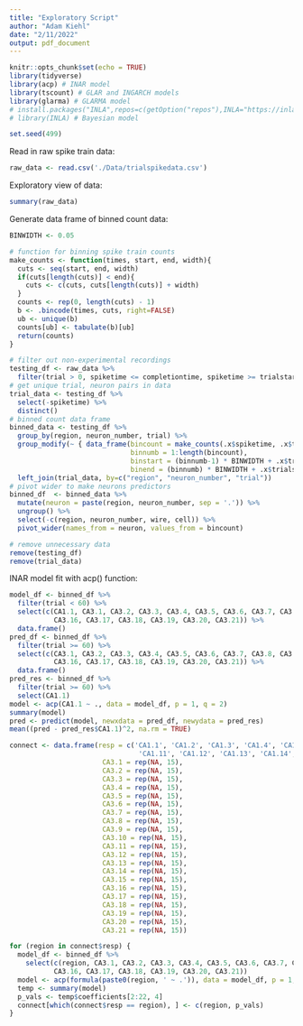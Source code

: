 ```yaml
---
title: "Exploratory Script"
author: "Adam Kiehl"
date: "2/11/2022"
output: pdf_document
---
```


```r
knitr::opts_chunk$set(echo = TRUE)
library(tidyverse)
library(acp) # INAR model
library(tscount) # GLAR and INGARCH models
library(glarma) # GLARMA model
# install.packages("INLA",repos=c(getOption("repos"),INLA="https://inla.r-inla-download.org/R/stable"), dep=TRUE) # Bayesian model
# library(INLA) # Bayesian model

set.seed(499)
```

Read in raw spike train data:
```r
raw_data <- read.csv('./Data/trialspikedata.csv')
```

Exploratory view of data:
```r
summary(raw_data)
```

Generate data frame of binned count data:
```r
BINWIDTH <- 0.05

# function for binning spike train counts
make_counts <- function(times, start, end, width){
  cuts <- seq(start, end, width)
  if(cuts[length(cuts)] < end){
    cuts <- c(cuts, cuts[length(cuts)] + width)
  }  
  counts <- rep(0, length(cuts) - 1)
  b <- .bincode(times, cuts, right=FALSE)
  ub <- unique(b)
  counts[ub] <- tabulate(b)[ub]
  return(counts)
}

# filter out non-experimental recordings
testing_df <- raw_data %>% 
  filter(trial > 0, spiketime <= completiontime, spiketime >= trialstart)
# get unique trial, neuron pairs in data
trial_data <- testing_df %>%
  select(-spiketime) %>% 
  distinct()
# binned count data frame
binned_data <- testing_df %>% 
  group_by(region, neuron_number, trial) %>% 
  group_modify(~ { data_frame(bincount = make_counts(.x$spiketime, .x$trialstart[1], .x$completiontime[nrow(.x)], BINWIDTH),
                              binnumb = 1:length(bincount), 
                              binstart = (binnumb-1) * BINWIDTH + .x$trialstart[1],
                              binend = (binnumb) * BINWIDTH + .x$trialstart[1])}) %>%
  left_join(trial_data, by=c("region", "neuron_number", "trial"))
# pivot wider to make neurons predictors
binned_df  <- binned_data %>%
  mutate(neuron = paste(region, neuron_number, sep = '.')) %>%
  ungroup() %>%
  select(-c(region, neuron_number, wire, cell)) %>%
  pivot_wider(names_from = neuron, values_from = bincount)

# remove unnecessary data
remove(testing_df)
remove(trial_data)
```

INAR model fit with acp() function:
```r
model_df <- binned_df %>%
  filter(trial < 60) %>%
  select(c(CA1.1, CA3.1, CA3.2, CA3.3, CA3.4, CA3.5, CA3.6, CA3.7, CA3.8, CA3.9, CA3.10, CA3.11, CA3.12, CA3.13, CA3.14, CA3.15,
           CA3.16, CA3.17, CA3.18, CA3.19, CA3.20, CA3.21)) %>%
  data.frame()
pred_df <- binned_df %>%
  filter(trial >= 60) %>%
  select(c(CA3.1, CA3.2, CA3.3, CA3.4, CA3.5, CA3.6, CA3.7, CA3.8, CA3.9, CA3.10, CA3.11, CA3.12, CA3.13, CA3.14, CA3.15,
           CA3.16, CA3.17, CA3.18, CA3.19, CA3.20, CA3.21)) %>%
  data.frame()
pred_res <- binned_df %>%
  filter(trial >= 60) %>%
  select(CA1.1)
model <- acp(CA1.1 ~ ., data = model_df, p = 1, q = 2)
summary(model)
pred <- predict(model, newxdata = pred_df, newydata = pred_res)
mean((pred - pred_res$CA1.1)^2, na.rm = TRUE)
```


```r
connect <- data.frame(resp = c('CA1.1', 'CA1.2', 'CA1.3', 'CA1.4', 'CA1.5', 'CA1.6', 'CA1.7', 'CA1.8', 'CA1.9', 'CA1.10',
                                'CA1.11', 'CA1.12', 'CA1.13', 'CA1.14', 'CA1.15'),
                       CA3.1 = rep(NA, 15),
                       CA3.2 = rep(NA, 15),
                       CA3.3 = rep(NA, 15),
                       CA3.4 = rep(NA, 15),
                       CA3.5 = rep(NA, 15),
                       CA3.6 = rep(NA, 15),
                       CA3.7 = rep(NA, 15),
                       CA3.8 = rep(NA, 15),
                       CA3.9 = rep(NA, 15),
                       CA3.10 = rep(NA, 15),
                       CA3.11 = rep(NA, 15),
                       CA3.12 = rep(NA, 15),
                       CA3.13 = rep(NA, 15),
                       CA3.14 = rep(NA, 15),
                       CA3.15 = rep(NA, 15),
                       CA3.16 = rep(NA, 15),
                       CA3.17 = rep(NA, 15),
                       CA3.18 = rep(NA, 15),
                       CA3.19 = rep(NA, 15),
                       CA3.20 = rep(NA, 15),
                       CA3.21 = rep(NA, 15))

for (region in connect$resp) {
  model_df <- binned_df %>%
    select(c(region, CA3.1, CA3.2, CA3.3, CA3.4, CA3.5, CA3.6, CA3.7, CA3.8, CA3.9, CA3.10, CA3.11, CA3.12, CA3.13, CA3.14, CA3.15,
           CA3.16, CA3.17, CA3.18, CA3.19, CA3.20, CA3.21))
  model <- acp(formula(paste0(region, ' ~ .')), data = model_df, p = 1, q = 2)
  temp <- summary(model)
  p_vals <- temp$coefficients[2:22, 4]
  connect[which(connect$resp == region), ] <- c(region, p_vals)
}
```




